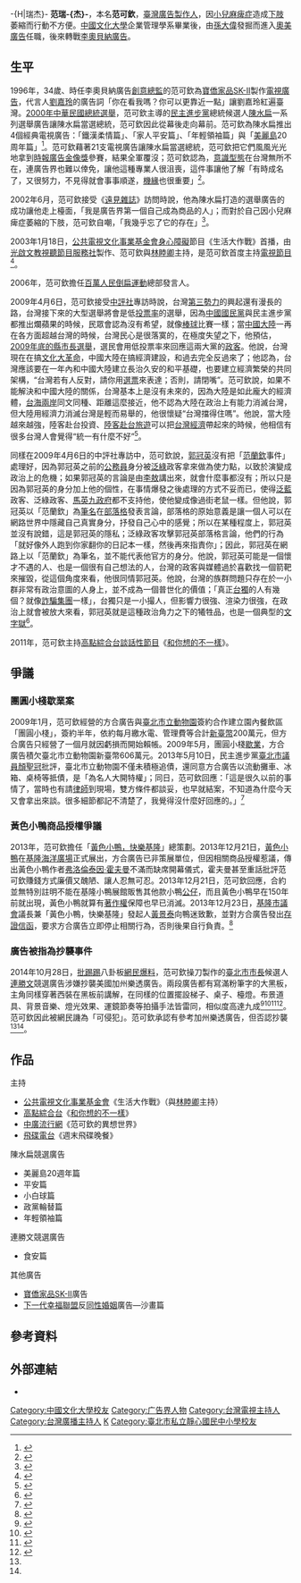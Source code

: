 -{H|瑞杰}-
{{Infobox Officeholder 
|圖像     = 
|圖像大小 = 
|圖像說明 = 
|職務 = 
|姓名     = 范瑞-{杰}-
|字       = 
|號       =  
|其他姓名 = 范可欽
|性別     = 男
|籍貫     =
|出生日期 = {{Birth_date_and_age|1962|1|29}}
|出生地點 = {{TW}}
|逝世日期 = 
|逝世地點 =
|居處     = 
|安葬地點 = 
|政黨     = 
|職業     = 
|專業     = 
|父母     = 
|配偶     = 已婚
|伴侶     = 
|子女     = 
|親屬     = 
|國籍     = {{ROC}}
|宗教信仰  = 
|學歷     =
|母校     = 
|網站     =[https://zh-tw.facebook.com/pages/%E8%8C%83%E5%8F%AF%E6%AC%BD%E7%9A%84%E8%8C%83%E5%9C%98/209037272486876  范可欽的異想世界]
|簽名     = 
|別名     = 
|著作     = 
| educate =
*[[中國文化大學|中國文化大學]]企業管理學系畢業
| past =
*[[奧美廣告|奧美廣告]]
*[[李奧貝納廣告|李奧貝納廣告]][[創意總監|創意總監]]
*匚合創意有限公司負責人
*方合廣告股份有限公司負責人
*[[百萬人民倒扁運動|百萬人民倒扁運動]]總部發言人
*[[公共電視文化事業基金會|公共電視文化事業基金會]]《生活大作戰》主持人
*[[高點電視台|高點電視台]]《和你想的不一樣》主持人
*[[中廣流行網|中廣流行網]]《范可欽的異想世界》主持人
*[[飛碟電台|飛碟電台]]《週末飛碟晚餐》主持人
*[[崑山科技大學|崑山科技大學]]公共關係暨廣告學系[[講座教授|講座教授]]<ref>[http://www.ksu.edu.tw/cht/unit/D/T/CR/PAD/teacherIntroduction.aspx 崑山科技大學公共關係暨廣告系 教師經歷介紹]</ref>
}}
'''范瑞-{杰}-'''{{BD|1962年|1月29日|catIdx=F范}}，本名'''范可欽'''，[[臺灣|臺灣]][[廣告製作人|廣告製作人]]，因[[小兒麻痺症|小兒麻痺症]]造成[[下肢|下肢]]萎縮而行動不方便。[[中國文化大學|中國文化大學]]企業管理學系畢業後，由[[孫大偉_(廣告人)|孫大偉]]發掘而進入[[奧美廣告|奧美廣告]]任職，後來轉戰[[李奧貝納廣告|李奧貝納廣告]]。

==生平==
1996年，34歲、時任李奧貝納廣告[[創意總監|創意總監]]的范可欽為[[寶僑家品|寶僑家品]][[SK-II|SK-II]]製作[[電視廣告|電視廣告]]，代言人[[劉嘉玲|劉嘉玲]]的廣告詞「你在看我嗎？你可以更靠近一點」讓劉嘉玲紅遍臺灣。[[2000年中華民國總統選舉|2000年中華民國總統選舉]]，范可欽主導的[[民主進步黨|民主進步黨]]總統候選人[[陳水扁|陳水扁]]一系列選舉廣告讓陳水扁當選總統，范可欽因此從幕後走向幕前。范可欽為陳水扁推出4個經典電視廣告：「鐵漢柔情篇」、「家人平安篇」、「年輕領袖篇」與「[[美麗島事件|美麗島]]20周年篇」<ref>{{cite news|url=|title=向政府說不的廣告人|author=[[蔡子強|蔡子強]]|publisher=[[明報|明報]]|date=2013-05-02}}</ref>。范可欽藉著21支電視廣告讓陳水扁當選總統，范可欽把它們風風光光地拿到[[時報廣告金像獎|時報廣告金像獎]]參賽，結果全軍覆沒；范可欽認為，[[意識型態|意識型態]]在台灣無所不在，連廣告界也難以倖免，讓他這種專業人很沮喪，這件事讓他了解「有時成名了，又很努力，不見得就會事事順遂，[[機緣|機緣]]也很重要」<ref>{{cite news|url=http://mag.udn.com/mag/people/printpage.jsp?f_ART_ID=45038|title=范可欽 騾子向前衝|author=林浚南|publisher=[[聯合晚報|聯合晚報]]|date=2001-03-25}}</ref>。

2002年6月，范可欽接受《[[遠見雜誌|遠見雜誌]]》訪問時說，他為陳水扁打造的選舉廣告的成功讓他走上檯面，「我是廣告界第一個自己成為商品的人」；而對於自己因小兒麻痺症萎縮的下肢，范可欽自嘲，「我幾乎忘了它的存在」<ref>{{cite news|url=|title=靠近一點看范可欽|author=蕭維文|publisher=《遠見雜誌》2002年6月號（第192期）|date=2002-06}}</ref>。

2003年1月18日，[[公共電視文化事業基金會|公共電視文化事業基金會]][[身心障礙|身心障礙]]節目《生活大作戰》首播，由[[光啟文教視聽節目服務社|光啟文教視聽節目服務社]]製作、范可欽與[[林睦卿|林睦卿]]主持，是范可欽首度主持[[電視節目|電視節目]]<ref>{{cite news|url=http://web.pts.org.tw/php/newsletter/view.php?NAENO=1&NEENO=695&SEARCH=&LISTALL=1|title=公視「生活大作戰」明日首播|author=新聞稿|publisher=公共電視文化事業基金會|date=2003-01-17}}</ref>。

2006年，范可欽擔任[[百萬人民倒扁運動|百萬人民倒扁運動]]總部發言人。

2009年4月6日，范可欽接受[[中評社|中評社]]專訪時說，台灣[[第三勢力|第三勢力]]的興起還有漫長的路，台灣接下來的大型選舉將會是低[[投票率|投票率]]的選舉，因為[[中國國民黨|中國國民黨]]與民主進步黨都推出爛蘋果的時候，民眾會認為沒有希望，就像[[棒球|棒球]]比賽一樣；當[[中國大陸|中國大陸]]一再在各方面超越台灣的時候，台灣民心是很落寞的，在極度失望之下，他預估，[[2009年中華民國縣市長暨縣市議員選舉|2009年底的縣市長選舉]]，選民會用低投票率來回應這兩大黨的[[政客|政客]]。他說，台灣現在在搞[[文化大革命|文化大革命]]，中國大陸在搞經濟建設，和過去完全反過來了；他認為，台灣應該要在一年內和中國大陸建立長治久安的和平基礎，也要建立經濟繁榮的共同架構，“台灣若有人反對，請你用[[選票|選票]]來表達；否則，請閉嘴”。范可欽說，如果不能解決和中國大陸的關係，台灣基本上是沒有未來的，因為大陸是如此龐大的經濟體，[[台海兩岸|台海兩岸]]同文同種、距離這麼接近，他不認為大陸在政治上有能力消滅台灣，但大陸用經濟力消滅台灣是輕而易舉的，他很懷疑“台灣擋得住嗎”。他說，當大陸越來越強，陸客赴台投資、[[陸客赴台旅遊|陸客赴台旅遊]]可以把[[台灣經濟|台灣經濟]]帶起來的時候，他相信有很多台灣人會覺得“統一有什麼不好”<ref>{{cite news|url=http://hk.crntt.com/doc/1009/3/1/0/100931062.html|title=專訪范可欽：大陸忙建設，台灣搞文革|author=李仲維|publisher=中評社|date=2009-04-07}}</ref>。

同樣在2009年4月6日的中評社專訪中，范可欽說，[[郭冠英|郭冠英]]沒有把「[[范蘭欽|范蘭欽]]事件」處理好，因為郭冠英之前的[[公務員|公務員]]身分被[[泛綠|泛綠]]政客拿來做為使力點，以致於演變成政治上的危機；如果郭冠英的言論是由[[李敖|李敖]]講出來，就會什麼事都沒有；所以只是因為郭冠英的身分加上他的個性，在事情爆發之後處理的方式不妥而已，使得[[泛藍|泛藍]]政客、泛綠政客、[[馬英九政府|馬英九政府]]都不支持他，使他變成像過街老鼠一樣。但他說，郭冠英以「范蘭欽」為[[筆名|筆名]]在[[部落格|部落格]]發表言論，部落格的原始意義是讓一個人可以在網路世界中隱藏自己真實身分，抒發自己心中的感覺；所以在某種程度上，郭冠英並沒有說錯，這是郭冠英的隱私；泛綠政客攻擊郭冠英部落格言論，他們的行為「就好像外人跑到你家翻你的日記本一樣，然後再來指責你」；因此，郭冠英在網路上以「范蘭欽」為筆名，並不能代表他官方的身分。他說，郭冠英可能是一個懷才不遇的人、也是一個很有自己想法的人，台灣的政客與媒體過於喜歡找一個箭靶來摧毀，從這個角度來看，他很同情郭冠英。他說，台灣的族群問題只存在於一小群非常有政治意圖的人身上，並不成為一個普世化的價值；「真正[[台獨|台獨]]的人有幾個？就像[[詐騙集團|詐騙集團]]一樣」，台獨只是一小撮人，但影響力很強、渲染力很強，在政治上就會被放大來看，郭冠英就是這種政治角力之下的犧牲品，也是一個典型的[[文字獄|文字獄]]<ref>{{cite news|url=http://hk.crntt.com/doc/1009/3/0/5/100930539.html|title=范可欽：郭冠英案是文字獄|author=李仲維|publisher=中評社|date=2009-04-07}}</ref>。

2011年，范可欽主持[[高點綜合台|高點綜合台]][[談話性節目|談話性節目]]《[[和你想的不一樣|和你想的不一樣]]》。

==爭議==
===團圓小棧歇業案===
2009年1月，范可欽經營的方合廣告與[[臺北市立動物園|臺北市立動物園]]簽約合作建立園內餐飲區「團圓小棧」，簽約半年，依約每月繳水電、管理費等合計[[新臺幣|新臺幣]]200萬元，但方合廣告只經營了一個月就因虧損而開始賴帳。2009年5月，團圓小棧[[歇業|歇業]]，方合廣告積欠臺北市立動物園新臺幣606萬元。2013年5月10日，民主進步黨[[臺北市議員|臺北市議員]][[顏聖冠|顏聖冠]]批評，臺北市立動物園不僅未積極追債，還同意方合廣告以流動攤車、冰箱、桌椅等抵債，是「為名人大開特權」；同日，范可欽回應：「這是很久以前的事情了，當時也有請[[律師|律師]]到現場，雙方條件都談妥，也早就結案，不知道為什麼今天又會拿出來談。很多細節都記不清楚了，我覺得沒什麼好回應的。」<ref>{{cite news|url=http://news.ltn.com.tw/news/local/paper/677964|title=〈台北都會〉范可欽欠錢 動物園允攤車抵債|author=郭安家、陳慰慈、黃湞尹|publisher=[[自由時報|自由時報]]|date=2013-05-10}}</ref>

===黃色小鴨商品授權爭議===
2013年，范可欽擔任「[[黃色小鴨|黃色小鴨，快樂基隆]]」總策劃。2013年12月21日，[[黃色小鴨|黃色小鴨]]在[[基隆海洋廣場|基隆海洋廣場]]正式展出，方合廣告已非策展單位，但因相關商品授權惹議，傳出黃色小鴨作者[[弗洛倫泰因·霍夫曼|弗洛倫泰因·霍夫曼]]不滿而缺席開幕儀式，霍夫曼甚至重話批評范可欽賺錢方式廉價又醜陋、讓人忍無可忍。2013年12月21日，范可欽回應，合約並無特別註明不能在基隆小鴨展館販售其他款小鴨[[公仔|公仔]]，而且黃色小鴨早在150年前就出現，黃色小鴨就算有[[著作權|著作權]]保障也早已消滅。2013年12月23日，[[基隆市議會|基隆市議會]]議長兼「黃色小鴨，快樂基隆」發起人[[黃景泰|黃景泰]]向鴨迷致歉，並對方合廣告發出[[存證信函|存證信函]]，要求方合廣告立即停止相關行為，否則後果自行負責。<ref>{{cite news|url=http://www.ettoday.net/news/20131222/309096.htm|title=霍夫曼怒黃色小鴨走偏 范可欽：合約沒寫，不須授權|author=|publisher=ETtoday新聞雲|date=2013-12-22}}</ref>

===廣告被指為抄襲事件===
2014年10月28日，[[批踢踢|批踢踢]]八卦板[[網民|網民]][[爆料|爆料]]，范可欽操刀製作的[[臺北市市長|臺北市市長]]候選人[[連勝文|連勝文]]競選廣告涉嫌抄襲美國加州樂透廣告。兩段廣告都有寫滿粉筆字的大黑板，主角同樣穿著西裝在黑板前講解，在同樣的位置擺設梯子、桌子、檯燈。布景道具、背景音樂、燈光效果、運鏡節奏等拍攝手法皆雷同，相似度高達九成<ref name="抄1">{{cite video|url=https://www.youtube.com/watch?v=BEtxA8_85a4|title=抄襲? 連勝文食安廣告 vs 加州樂透廣告 同步影片 (加州樂透廣告經過縮放及時間軸調整)}}</ref><ref>{{cite news|url=http://www.setn.com/News.aspx?PageGroupID=6&NewsID=45750|author=政治中心|title=連勝文涉抄襲廣告？范可欽操刀！ 連營：尊重廣告公司創意|publisher=[[三立新聞網|三立新聞網]]|date=2014-10-28}}</ref><ref>{{cite news|url=http://news.ltn.com.tw/news/politics/breakingnews/1142331|author=本報訊|title=連勝文食安廣告 被爆抄襲加州彩券廣告|publisher=[[自由時報|自由時報]]即時新聞|date=2014-10-28}}</ref><ref name="抄2">{{cite news|url=http://newtalk.tw/news/2014/10/28/52941.html|title=抄襲美樂透廣告？ 范可欽：有參考|author=劉奕霆|publisher=[[新頭殼|新頭殼]]|date=2014-10-28}}</ref>。范可欽因此被網民譏為「可侵犯」。范可欽承認有參考加州樂透廣告，但否認抄襲<ref name="抄1"/><ref name="抄2"/>。

==作品==
;主持
*[[公共電視文化事業基金會|公共電視文化事業基金會]]《生活大作戰》（與[[林睦卿|林睦卿]]主持）
*[[高點綜合台|高點綜合台]]《[[和你想的不一樣|和你想的不一樣]]》
*[[中廣流行網|中廣流行網]]《范可欽的異想世界》
*[[飛碟電台|飛碟電台]]《週末飛碟晚餐》

;陳水扁競選廣告
*美麗島20週年篇  
*平安篇  
*小白球篇 
*政黨輪替篇
*年輕領袖篇

;連勝文競選廣告
*食安篇

;其他廣告
*[[寶僑家品|寶僑家品]][[SK-II|SK-II]]廣告
*[[下一代幸福聯盟|下一代幸福聯盟]]反[[同性婚姻|同性婚姻]]廣告—沙畫篇

==參考資料==
{{reflist}}

==外部連結==
*{{facebook|范可欽的異想世界-209037272486876|范可欽的異想世界}}

{{DEFAULTSORT:Fan范}}
[[Category:中國文化大學校友|Category:中國文化大學校友]]
[[Category:广告界人物|Category:广告界人物]]
[[Category:台灣電視主持人|Category:台灣電視主持人]]
[[Category:台灣廣播主持人|Category:台灣廣播主持人]]
[[Category:范姓|K]]
[[Category:臺北市私立靜心國民中小學校友|Category:臺北市私立靜心國民中小學校友]]